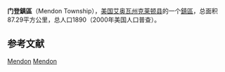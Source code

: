{{Infobox settlement
|official_name            = 门登鎮區
|native_name = Mendon Township
|settlement_type          = [[鎮區_(美国)|鎮區]]
|nickname                 = 
|motto                    =

|image_map                = Map highlighting Mendon Township, Clayton County, Iowa.svg
|mapsize                  = 
|map_caption              = 
|image_map1               = 
|mapsize1                 = 
|map_caption1             =

<!-- Location -->
|coordinates_display      = inline,title
|coordinates_region       = US-IA
|subdivision_type         = 国家
|subdivision_name         = 美国
|subdivision_type1        = [[美国行政区划|州]]
|subdivision_name1        = 艾奥瓦州
|subdivision_type2        = [[艾奥瓦州行政区划|县]]
|subdivision_name2        = [[克萊頓縣_(愛阿華州)|克莱顿县]]

|area_footnotes           = 
|area_magnitude           = 
|area_total_km2           = 87.29
|area_land_km2            = 85.15
|area_water_km2           = 2.14

|population_as_of         = 2000年
|population_footnotes     = 
|population_total         = 1890
|population_density_km2   = 22

|elevation_m              = 253
|latd                     = 43
|latm                     = 01
|lats                     = 09
|latNS                    = N
|longd                    = 91
|longm                    = 12
|longs                    = 13
|longEW                   = W

}}
'''门登鎮區'''（Mendon Township），[[美国|美国]][[艾奥瓦州|艾奥瓦州]][[克萊頓縣_(愛阿華州)|克莱顿县]]的一个[[鎮區_(美国)|鎮區]]，总面积87.29平方公里，总人口1890（2000年美国人口普查）。

==参考文献==
{{reflist}}

{{克萊頓縣 (愛荷華州)}}

[[Category:克萊頓縣鎮區_(艾奧瓦州)|Mendon]]
[[Category:艾奧瓦州鎮區|Mendon]]